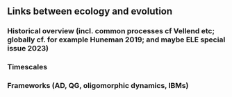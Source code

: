 ## Links between ecology and evolution

### Historical overview (incl. common processes cf Vellend etc; globally cf. for example Huneman 2019; and maybe ELE special issue 2023)

### Timescales

### Frameworks (AD, QG, oligomorphic dynamics, IBMs)

